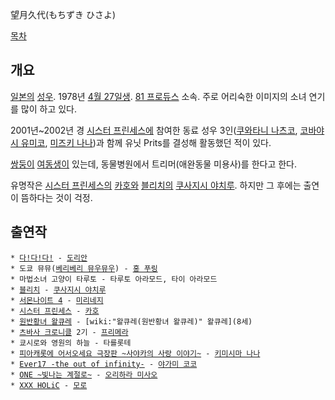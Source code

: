 望月久代(もちずき ひさよ)

[[목차]]

== 개요 ==
[[일본]]의 [[성우#s-1|성우]]. 1978년 [[4월 27일]]생. [[81 프로듀스]] 소속. 주로 어리숙한 이미지의 소녀 연기를 많이 하고 있다.

2001년~2002년 경 [[시스터 프린세스]]에 참여한 동료 성우 3인([[쿠와타니 나츠코]], [[코바야시 유미코]], [[미즈키 나나]])과 함께 유닛 Prits를 결성해 활동했던 적이 있다.

[[쌍둥이]] [[여동생]]이 있는데, 동물병원에서 트리머(애완동물 미용사)를 한다고 한다. 

유명작은 [[시스터 프린세스]]의 [[카호(시스터 프린세스)|카호]]와 [[블리치#s-3|블리치]]의 [[쿠사지시 야치루]]. 하지만 그 후에는 출연이 뜸하다는 것이 걱정.

== 출연작 ==
 * [[다!다!다!]] - [[와루와루단#s-1|도리안]] 
 * 도쿄 뮤뮤([[베리베리 뮤우뮤우]]) - [[홍 푸링]]
 * 마법소녀 고양이 타루토 - 타루토 아라모드, 타이 아라모드
 * [[블리치#s-3|블리치]] - [[쿠사지시 야치루]]
 * [[서몬나이트 4]] - [[미리네지]]
 * [[시스터 프린세스]] - [[카호(시스터 프린세스)|카호]]
 * [[원반황녀 왈큐레]] - [wiki:"왈큐레(원반황녀 왈큐레)" 왈큐레](8세)
 * [[츠바사 크로니클]] 2기 - [[마법기사 레이어스/기타 등장인물#s-1.11|프리메라]]
 * 쿄시로와 영원의 하늘 - 타를롯테
 * [[피아캐롯에 어서오세요 극장판 ~사야카의 사랑 이야기~]] - [[키미시마 나나]]
 * [[Ever17 -the out of infinity-]] - [[야가미 코코]]
 * [[ONE ~빛나는 계절로~]] - [[오리하라 미사오]]
 * [[XXX HOLiC]] - [[XXX HOLiC#s-4.1|모로]]
